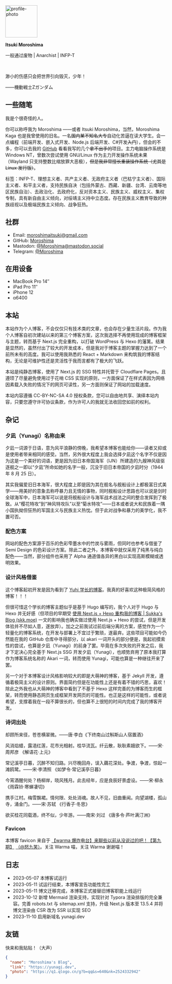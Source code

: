 <div>
  <img
    width="100"
    height="100"
    src="https://q1.qlogo.cn/g?b=qq&s=640&nk=2524332942"
    alt="profile-photo"
  />
  <p>
    <strong>Itsuki Moroshima</strong>
  </p>
  <p>一般通过废物 | Anarchist | INFP-T</p>
</div>
<br />
<div>
  <div></div>
</div>
<div>
  <p>渺小的伤感只会把世界引向毁灭，少年！</p>
  <p>——機動戦士Ζガンダム</p>
</div>

## 一些随笔

我是个很奇怪的人。

你可以称呼我为 Moroshima ——或者 Itsuki Moroshima，当然，Moroshima Kaga 也是我曾使用的旧名。一名~~国内某不知名大专~~自动化苦逼在读大学生。会一点编程（前端开发、嵌入式开发、Node.js 后端开发、C#开发~~入门~~），但会的不多，你可以去我的 [GitHub](https://github.com/Moroshima) 看看我写的几个~~拿不出手的~~项目。主力电脑操作系统是 Windows NT，曾数次尝试使用 GNU/Linux 作为主力开发操作系统未果（Wayland 只支持整数比缩放罪大恶极），~~但是我非常擅长重装操作系统（尤其是 Linux 发行版）~~。

标签：INFP-T、理想主义者、共产主义者、<span>无政府主义者（巴枯宁主义者）</span>、国际主义者、和平主义者，支持<span>民族自决（包括外蒙古、西藏、新疆、台湾、云南等地区民族自治）、去政治化、去政府化</span>，反对资本主义、民族主义、<span>威权主义、集权专制</span>，具有<span>新自由主义</span>倾向，对<span>绥靖主义</span>持中立态度。存在民族主义教育导致的<span>种族歧视以及极端民族主义倾向、战争狂热</span>。

## 社群

- Email: [moroshimaitsuki@gmail.com](mailto:moroshimaitsuki@gmail.com)
- GitHub: [Moroshima](https://github.com/Moroshima)
- Mastodon: [@Moroshima@mastodon.social](https://mastodon.social/@Moroshima)
- Telegram: [@Moroshima](https://t.me/Moroshima)

## 在用设备

- MacBook Pro 14″
- iPad Pro 11″
- iPhone 12
- α6400

## 本站

本站作为个人博客，不会仅仅只有技术类的文章，也会存在少量生活片段。作为我个人博客自初次建站以来的第三个博客方案，这次我选择不再使用现成的博客框架与主题，转而基于 Next.js 完全重构，以打破 WordPress 与 Hexo 的藩篱。结果是显然的，虽然付出了较大的开发成本，但是我对于博客主题的掌握力达到了一个前所未有的高度。我可以使用我熟悉的 React + Markdown 来构筑我的博客结构，无论是可维护性还是灵活性于我而言都有了极大的飞跃。

本站是纯静态博客，使用了 Next.js 的 SSG 特性并托管于 Cloudflare Pages。且遵顼了尽量避免使用过于花哨 CSS 实现的原则，一方面保证了在样式表因为网络因素载入失败的情况下的网页可读性，另一方面则保证了网站的加载速度。

本站内容遵循 CC-BY-NC-SA 4.0 授权条款，您可以自由地共享、演绎本站内容，只要您遵守许可协议条款，作为许可人的我就无法收回您如前的权利。

## 杂记

### 夕凪（Yunagi）名称由来

夕凪一词源于日语，意为风平浪静的傍晚，我希望本博客也能给你——读者又抑或是使用者带来相同的感受。当然，另外很大程度上我会选择夕凪这个名字不仅是因为这是一个美好的词语，更是因为旧日本帝国海军（IJN）所建造的九艘神风级驱逐舰之一即以“夕凪”所命如她的名字一般，沉没于旧日本帝国的夕凪时分（1944 年 8 月 25 日）。

其实我偏爱旧日本海军，很大程度上即是因为其在舰名与舰船设计上都极富日式美学——用美好的意象去称呼暴力且无情的事物，同时舰船设计思路也可以说是剑时全球海军中，日本海军可以说是将舰船设计与海军战术战法之间的整合发挥到了极致。从“樱花特攻”到“神风特攻队”以至“菊水特攻”——日本或者说大和民族着一隅小国执拗但狂热的军国主义与民族主义热忱。但于此对战争和暴力的美学化，我不置可否。

### 配色方案

网站的配色方案源于百乐的色彩雫墨水中的竹炭与雾雨，但同时也参考与借鉴了 Semi Design 的色彩设计方案。除此二者之外，本博客中就仅采用了纯黑与纯白配色——当然，部分组件也采用了 Alpha 通道值各异的黑白以实现高斯模糊或透明效果。

### 设计风格借鉴

这个博客起初开发是因为看到了 [Yuhi 学长的博客](https://yuhi.xyz)。我真的好喜欢这种极简风格的博客！！！

但很可惜这个学长的博客主题似乎是基于 Hugo 编写的，我个人对于 Hugo 与 Hexo 并无好感（但项目的早期受 [使用 Next.js + Hexo 重构我的博客 | Sukka's Blog (skk.moe)](https://blog.skk.moe/post/use-nextjs-and-hexo-to-rebuild-my-blog/) 一文的影响我也确实做过使用 Next.js + Hexo 的尝试，但是开发体验并不尽如人意，遂放弃）。加之之前我试过前后端分离的方案，感觉作为一个轻量化的博客系统，在开发与部署上不宜过于繁琐，遂最弃。这些项目可能如今仍然能在我的 GitHub 仓库中寻得部分，以 akari 一词开头的部分便是，我起初摸索性的尝试，也算是夕凪（Yunagi）的前身了罢。毕竟在多次失败的开发之后，我才下定决心完全基于 Next.js SSG 开发夕凪（Yunagi），也顺势弃用了原本我打算作为博客系统名称的 Akari 一词，转而使用 Yunagi，可能也算是一种继往开来了罢。

另一个对于本博客设计风格影响较大的即是大萌神的博客，基于 Jekyll 开发，遵循着极简主义的设计原则。界面简约但是在功能性上还是有着不错的巧思，喜欢！除此之外我也从大萌神的博客中看到了不基于 Hexo 这样完善的为博客而生的框架，转而使用静态网页生成框架开发网页的可能性。也正是这样的可能性，或者说希望，支撑着我在一段不算很长的，但也算不上很短的时间内完成了我的博客开发。

### 诗词出处

却顾所来径，苍苍横翠微。——唐·李白《下终南山过斛斯山人宿置酒》

风消焰蜡，露浥红莲，花市光相射。桂华流瓦。纤云散，耿耿素娥欲下。——宋·周邦彦 《解语花·上元》

常记溪亭日暮，沉醉不知归路。兴尽晚回舟，误入藕花深处。争渡，争渡，惊起一滩鸥鹭。——宋·李清照 《如梦令·常记溪亭日暮》

今宵酒醒何处？杨柳岸，晓风残月。此去经年，应是良辰好景虚设。——宋·柳永 《雨霖铃·寒蝉凄切》

携手江村。梅雪飘裙。情何限、处处消魂。故人不见，旧曲重闻。向望湖楼，孤山寺，涌金门。——宋·苏轼 《行香子·冬思》

欲买桂花同载酒，终不似，少年游。——南宋·刘过 《唐多令·芦叶满汀洲》

### Favicon

本博客 favicon 来自于 [【warma 爆炸电台】来聊些以前从没说过的吧！【第九期】](https://www.bilibili.com/video/BV1bV41127Da) [（@怒九笑）](https://space.bilibili.com/14751040)。关注 Warma 喵，关注 Warma 谢谢喵！

## 日志

- 2023-05-07 本博客试运行
- 2023-05-11 试运行结束，本博客宣告功能性完工
- 2023-05-11 博文迁移完成，本博客正式接替旧博客职能上线运行
- 2023-10-12 新增 Mermaid 渲染支持，实现针对 Typora 渲染排版的完全兼容。完善 robots.txt 与 sitemap.xml 支持，升级 Next.js 版本至 13.5.4 并将博文渲染由 CSR 改为 SSR 以实现 SEO
- 2023-11-10 启用新域名 yunagi.dev

## 友链

快来和我贴贴！（大声）

```json
{
  "name": "Moroshima's Blog",
  "link": "https://yunagi.dev",
  "photo": "https://q1.qlogo.cn/g?b=qq&s=640&nk=2524332942"
}
```
